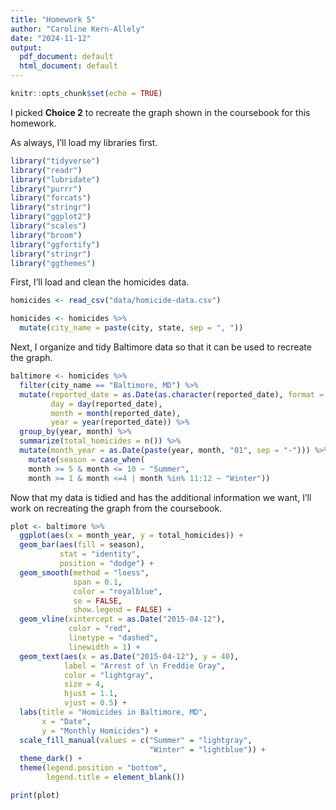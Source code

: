 ```yaml
---
title: "Homework 5"
author: "Caroline Kern-Allely"
date: "2024-11-12"
output:
  pdf_document: default
  html_document: default
---
```


```r
knitr::opts_chunk$set(echo = TRUE)
```

I picked **Choice 2** to recreate the graph shown in the coursebook for this homework.

As always, I'll load my libraries first.
```r
library("tidyverse")
library("readr")
library("lubridate")
library("purrr")
library("forcats")
library("stringr")
library("ggplot2")
library("scales")
library("broom")
library("ggfortify")
library("stringr")
library("ggthemes")
```

First, I'll load and clean the homicides data.
```r
homicides <- read_csv("data/homicide-data.csv")

homicides <- homicides %>%
  mutate(city_name = paste(city, state, sep = ", "))
```

Next, I organize and tidy Baltimore data so that it can be used to recreate the graph.
```r
baltimore <- homicides %>%
  filter(city_name == "Baltimore, MD") %>%
  mutate(reported_date = as.Date(as.character(reported_date), format = "%Y%m%d"),
         day = day(reported_date),
         month = month(reported_date),
         year = year(reported_date)) %>%
  group_by(year, month) %>%
  summarize(total_homicides = n()) %>%
  mutate(month_year = as.Date(paste(year, month, "01", sep = "-"))) %>%
    mutate(season = case_when(
    month >= 5 & month <= 10 ~ "Summer",
    month >= 1 & month <=4 | month %in% 11:12 ~ "Winter"))
```
Now that my data is tidied and has the additional information we want, I'll work on recreating the graph from the coursebook.
```r
plot <- baltimore %>%
  ggplot(aes(x = month_year, y = total_homicides)) +
  geom_bar(aes(fill = season), 
           stat = "identity", 
           position = "dodge") +
  geom_smooth(method = "loess", 
              span = 0.1,
              color = "royalblue",
              se = FALSE,
              show.legend = FALSE) +
  geom_vline(xintercept = as.Date("2015-04-12"), 
             color = "red", 
             linetype = "dashed", 
             linewidth = 1) +
  geom_text(aes(x = as.Date("2015-04-12"), y = 40),
            label = "Arrest of \n Freddie Gray",
            color = "lightgray",
            size = 4,
            hjust = 1.1,
            vjust = 0.5) +
  labs(title = "Homicides in Baltimore, MD",
       x = "Date",
       y = "Monthly Homicides") +
  scale_fill_manual(values = c("Summer" = "lightgray", 
                               "Winter" = "lightblue")) +
  theme_dark() +
  theme(legend.position = "bottom",
        legend.title = element_blank())

print(plot)
```